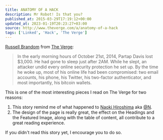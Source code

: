 ```yaml
---
title: ANATOMY OF A HACK
description: Mr Robot! Is that you?
published_at: 2015-03-29T17:19:12+00:00
updated_at: 2023-01-19T20:23:27+03:00
source: http://www.theverge.com/a/anatomy-of-a-hack
tags: ['Linked', 'Hack', 'The Verge']
---
```


[Russell Brandom][1] from [The Verge][2]:

> In the early morning hours of October 21st, 2014, Partap Davis lost $3,000. He had gone to sleep just after 2AM. While he slept, an attacker undid every online security protection he set up. By the time he woke up, most of his online life had been compromised: two email accounts, his phone, his Twitter, his two-factor authenticator, and most importantly, his bitcoin wallets.

This is one of the most interesting pieces I read on The Verge for two reasons:

1. This story remind me of what happened to [Naoki Hiroshima][3] aka [@N][4].
2. The design of the page is really great, the effect on the Headings and the Featured Image, along with the table of content, all contribute to a great reading experience.

If you didn't read this story yet, I encourage you to do so.

[1]: https://twitter.com/russellbrandom
[2]: http://www.theverge.com/ 'The Verge'
[3]: https://medium.com/@N/how-i-lost-my-50-000-twitter-username-24eb09e026dd 'Naoki Hiroshima on Medium'
[4]: http://twitter.com/@N 'Naoki Hiroshima on Twitter'
